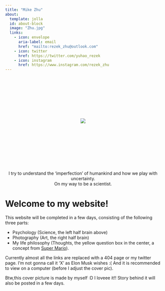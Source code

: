 ```yaml
---
title: "Mike Zhu"
about:
  template: jolla
  id: about-block
  image: "Zhu.jpg"
  links:
    - icon: envelope
      aria-label: email
      href: "mailto:rezek_zhu@outlook.com"  
    - icon: twitter
      href: https://twitter.com/yuhao_rezek
    - icon: instagram
      href: https://www.instagram.com/rezek_zhu
---
```

<style>
  body {
  background-image: url("https://cdn.discordapp.com/attachments/1145568898033389571/1145954141953335376/whole-brain3.jpg");
  
  background-repeat: no-repeat;
  background-position: top center;
  /*background-attachment: fixed;*/
}
  
</style>


```{=html}
<div  style="margin: 150px; text-align: center;">
<a class="btn btn-primary" href="https://twitter.com/yuhao_rezek" role="button" target="_blank" style="padding: 15px 30px;background:transparent; color:transparent; border: transparent">
<img src="https://cdn.discordapp.com/attachments/1145568898033389571/1146113814698410018/box.gif">
</a>
</div>
```

::: {#about-block}
<center>I try to understand the 'imperfection' of humankind and how we play with uncertainty.</center>


<center>On my way to be a scientist.</center>
:::

:::{.column-page}

:::


# Welcome to my website!

This website will be completed in a few days, consisting of the following three parts:

- Psychology (Science, the left half brain above)
- Photography (Art, the right half brain) 
- My life philosophy (Thoughts, the yellow question box in the center, a concept from [Super Mario](https://www.ted.com/talks/mark_rober_the_super_mario_effect_tricking_your_brain_into_learning_more)).



Currently almost all the links are replaced with a 404 page or my twitter page. I'm not gonna call it 'X' as Elon Musk wishes :(  And it is recommended to view on a computer (before I adjust the cover pic).

Btw,this cover picture is made by myself :D I loveee it!! Story behind it will also be posted in a few days.

